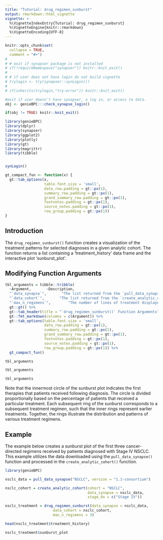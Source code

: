 ```yaml
---
title: "Tutorial: drug_regimen_sunburst"
output: rmarkdown::html_vignette
vignette: >
  %\VignetteIndexEntry{Tutorial: drug_regimen_sunburst}
  %\VignetteEngine{knitr::rmarkdown}
  %\VignetteEncoding{UTF-8}
---
```


```r
knitr::opts_chunk$set(
  collapse = TRUE,
  comment = "#>")
# 
# # exit if synapser package is not installed
# if(!requireNamespace("synapser")) knitr::knit_exit()
# 
# # if user does not have login do not build vignette
# trylogin <- try(synapser::synLogin())
# 
# if(inherits(trylogin,"try-error")) knitr::knit_exit()

#exit if user doesn't have synapser, a log in, or access to data. 
obj <- genieBPC:::check_synapse_login()

if(obj != TRUE) knitr::knit_exit()

```

```r
library(genieBPC)
library(dplyr)
library(synapser)
library(ggplot2)
library(plotly)
library(gt)
library(magrittr)
library(tibble)


synLogin()
```

```r
gt_compact_fun <- function(x) {
  gt::tab_options(x,
                  table.font.size = 'small',
                  data_row.padding = gt::px(1),
                  summary_row.padding = gt::px(1),
                  grand_summary_row.padding = gt::px(1),
                  footnotes.padding = gt::px(1),
                  source_notes.padding = gt::px(1),
                  row_group.padding = gt::px(1))
}
```


## Introduction

The `drug_regimen_sunburst()` function creates a visualization of the treatment patterns for selected diagnoses in a given analytic cohort. The function returns a list containing a 'treatment_history' data frame and the interactive plot 'sunburst_plot'.


## Modifying Function Arguments

```r
tbl_arguments = tibble::tribble(
  ~Argument,       ~Description,
  "`data_synapse`",       "The list returned from the `pull_data_synapse()` function call.",
  "`data_cohort`",       "The list returned from the `create_analytic_cohort()` function call.",
  "`max_n_regimens`",        "The number of lines of treatment displayed in the sunburst plot.") %>%
  gt::gt() %>%
  gt::tab_header(title = "`drug_regimen_sunburst()` Function Arguments") %>%
  gt::fmt_markdown(columns = c(Argument)) %>%
  gt::tab_options(table.font.size = 'small',
                  data_row.padding = gt::px(1),
                  summary_row.padding = gt::px(1),
                  grand_summary_row.padding = gt::px(1),
                  footnotes.padding = gt::px(1),
                  source_notes.padding = gt::px(1),
                  row_group.padding = gt::px(1)) %>%
  gt_compact_fun()

tbl_arguments
```

```r
tbl_arguments
```

```r
tbl_arguments
```


Note that the innermost circle of the sunburst plot indicates the first therapies that patients received following diagnosis. The circle is divided proportionally based on the percentage of patients that received a particular treatment. Each subsequent ring of the sunburst corresponds to a subsequent treatment regimen, such that the inner rings represent earlier treatments. Together, the rings illustrate the distribution and patterns of various treatment regimens.


## Example

The example below creates a sunburst plot of the first three cancer-directed regimens received by patients diagnosed with Stage IV NSCLC. This example utilizes the data downloaded using the `pull_data_synapse()` function and processed in the `create_analytic_cohort()` function.


```r
library(genieBPC)

nsclc_data = pull_data_synapse("NSCLC", version = "1.1-consortium")

nsclc_cohort = create_analytic_cohort(cohort = "NSCLC",
                                      data_synapse = nsclc_data,
                                      stage_dx = c("Stage IV"))

nsclc_treatment = drug_regimen_sunburst(data_synapse = nsclc_data,
                      data_cohort = nsclc_cohort,
                      max_n_regimens = 3)
```


```r
head(nsclc_treatment$treatment_history)
```

```r
nsclc_treatment$sunburst_plot
```

